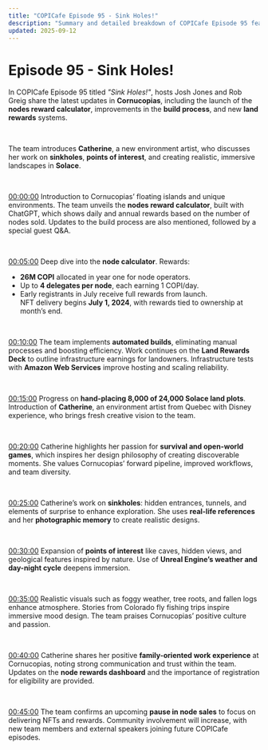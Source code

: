 ```yaml
---
title: "COPICafe Episode 95 - Sink Holes!"
description: "Summary and detailed breakdown of COPICafe Episode 95 featuring the node rewards calculator, automated builds, land rewards deck, Solace land placement, and environment artist Catherine’s contributions including sinkholes and points of interest."
updated: 2025-09-12
---
```


# Episode 95 - <span className="text-orange-500">Sink Holes!</span>  

In COPICafe Episode 95 titled *"Sink Holes!"*, hosts Josh Jones and Rob Greig share the latest updates in **Cornucopias**, including the launch of the **nodes reward calculator**, improvements in the **build process**, and new **land rewards** systems.  

</br>  

The team introduces **Catherine**, a new environment artist, who discusses her work on **sinkholes**, **points of interest**, and creating realistic, immersive landscapes in **Solace**.  

</br>  

[00:00:00](https://www.youtube.com/watch?v=BK7-s34dANk&t=0) Introduction to Cornucopias’ floating islands and unique environments. The team unveils the **nodes reward calculator**, built with ChatGPT, which shows daily and annual rewards based on the number of nodes sold. Updates to the build process are also mentioned, followed by a special guest Q&A.  

</br>  

[00:05:00](https://www.youtube.com/watch?v=BK7-s34dANk&t=300) Deep dive into the **node calculator**. Rewards:  
- **26M COPI** allocated in year one for node operators.  
- Up to **4 delegates per node**, each earning 1 COPI/day.  
- Early registrants in July receive full rewards from launch.  
NFT delivery begins **July 1, 2024**, with rewards tied to ownership at month’s end.  

</br>  

[00:10:00](https://www.youtube.com/watch?v=BK7-s34dANk&t=600) The team implements **automated builds**, eliminating manual processes and boosting efficiency. Work continues on the **Land Rewards Deck** to outline infrastructure earnings for landowners. Infrastructure tests with **Amazon Web Services** improve hosting and scaling reliability.  

</br>  

[00:15:00](https://www.youtube.com/watch?v=BK7-s34dANk&t=900) Progress on **hand-placing 8,000 of 24,000 Solace land plots**. Introduction of **Catherine**, an environment artist from Quebec with Disney experience, who brings fresh creative vision to the team.  

</br>  

[00:20:00](https://www.youtube.com/watch?v=BK7-s34dANk&t=1200) Catherine highlights her passion for **survival and open-world games**, which inspires her design philosophy of creating discoverable moments. She values Cornucopias’ forward pipeline, improved workflows, and team diversity.  

</br>  

[00:25:00](https://www.youtube.com/watch?v=BK7-s34dANk&t=1500) Catherine’s work on **sinkholes**: hidden entrances, tunnels, and elements of surprise to enhance exploration. She uses **real-life references** and her **photographic memory** to create realistic designs.  

</br>  

[00:30:00](https://www.youtube.com/watch?v=BK7-s34dANk&t=1800) Expansion of **points of interest** like caves, hidden views, and geological features inspired by nature. Use of **Unreal Engine’s weather and day-night cycle** deepens immersion.  

</br>  

[00:35:00](https://www.youtube.com/watch?v=BK7-s34dANk&t=2100) Realistic visuals such as foggy weather, tree roots, and fallen logs enhance atmosphere. Stories from Colorado fly fishing trips inspire immersive mood design. The team praises Cornucopias’ positive culture and passion.  

</br>  

[00:40:00](https://www.youtube.com/watch?v=BK7-s34dANk&t=2400) Catherine shares her positive **family-oriented work experience** at Cornucopias, noting strong communication and trust within the team. Updates on the **node rewards dashboard** and the importance of registration for eligibility are provided.  

</br>  

[00:45:00](https://www.youtube.com/watch?v=BK7-s34dANk&t=2700) The team confirms an upcoming **pause in node sales** to focus on delivering NFTs and rewards. Community involvement will increase, with new team members and external speakers joining future COPICafe episodes.  
